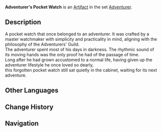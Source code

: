 {{Artifact Infobox
|image = Item Adventurer's Pocket Watch.png
|set   = Adventurer
|piece = Sands of Eon
}}
{{Description|It's easy to lose track of time when you're adventuring where the sun doesn't shine, whether that's the depths of the abyss or the ruins of a lost city.}}
'''Adventurer's Pocket Watch''' is an [[Artifact]] in the set [[Adventurer]].

==Description==
A pocket watch that once belonged to an adventurer. It was crafted by a master watchmaker with simplicity and practicality in mind, aligning with the philosophy of the Adventurers' Guild.<br />The adventurer spent most of his days in darkness. The rhythmic sound of its moving hands was the only proof he had of the passage of time.<br />Long after he had grown accustomed to a normal life, having given up the adventurer lifestyle he once loved so dearly,<br />this forgotten pocket watch still sat quietly in the cabinet, waiting for its next adventure.

==Other Languages==
{{Other Languages
|en      = Adventurer's Pocket Watch
|zhs     = 冒险家怀表
|zhs_rm  = Màoxiǎnjiā Huáibiǎo
|zht     = 冒險家懷錶
|zht_rm  = Màoxiǎnjiā Huáibiǎo
|zh_tl   = Adventurer's Pocket Watch
|ja      = 冒険者の懐中時計
|ja_rm   = Boukensha no Kaichuudokei
|ja_tl   = Adventurer's Pocket Watch
|ko      = 모험가의 회중시계
|ko_rm   = Moheomga-ui Hoejungsigye
|ko_tl   = Adventurer's Pocket Watch
|es      = Reloj de Bolsillo del Aventurero
|es_tl   = Pocket Watch of the Adventurer
|fr      = Montre de poche de l'Aventurier
|fr_tl   = Pocket Watch of the Adventurer
|ru      = Часы искателя приключений
|ru_tl   = 
|th      = Adventurer's Pocket Watch
|vi      = Đồng Hồ Nhà Mạo Hiểm
|vi_tl   = 
|de      = Taschenuhr eines Abenteurers
|de_tl   = Pocket Watch of an Adventurer
|id      = Adventurer's Pocket Watch
|pt      = Relógio de Bolso do Aventureiro
|pt_tl   = 
}}

==Change History==
{{Change History|1.0}}

==Navigation==
{{Artifact Set Navbox|Adventurer}}